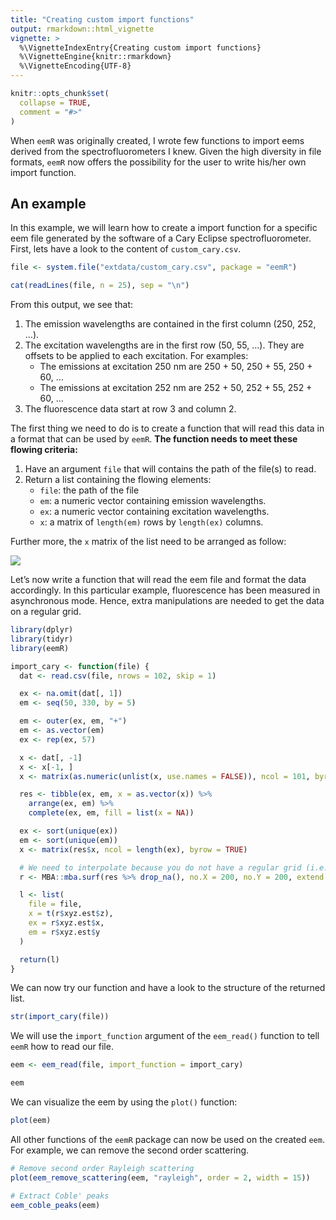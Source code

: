 ---
title: "Creating custom import functions"
output: rmarkdown::html_vignette
vignette: >
  %\VignetteIndexEntry{Creating custom import functions}
  %\VignetteEngine{knitr::rmarkdown}
  %\VignetteEncoding{UTF-8}
---

```{r, include = FALSE}
knitr::opts_chunk$set(
  collapse = TRUE,
  comment = "#>"
)
```

When `eemR` was originally created, I wrote few functions to import eems derived from the spectrofluorometers I knew. Given the high diversity in file formats, `eemR` now offers the possibility for the user to write his/her own import function.

## An example

In this example, we will learn how to create a import function for a specific eem file generated by the software of a Cary Eclipse spectrofluorometer. First, lets have a look to the content of `custom_cary.csv`.

```{r, comment=""}
file <- system.file("extdata/custom_cary.csv", package = "eemR")

cat(readLines(file, n = 25), sep = "\n")
```

From this output, we see that:

1. The emission wavelengths are contained in the first column (250, 252, ...).
2. The excitation wavelengths are in the first row (50, 55, ...). They are offsets to be applied to each excitation. For examples:
    - The emissions at excitation 250 nm are 250 + 50, 250 + 55, 250 + 60, ...
    - The emissions at excitation 252 nm are 252 + 50, 252 + 55, 252 + 60, ...
3. The fluorescence data start at row 3 and column 2.

The first thing we need to do is to create a function that will read this data in a format that can be used by `eemR`. **The function needs to meet these flowing criteria:**

1. Have an argument `file` that will contains the path of the file(s) to read.
2. Return a list containing the flowing elements:
    - `file`: the path of the file
    - `em`: a numeric vector containing emission wavelengths.
    - `ex`: a numeric vector containing excitation wavelengths.
    - `x`: a matrix of `length(em)` rows by `length(ex)` columns.

Further more, the `x` matrix of the list need to be arranged as follow:

![](matrix.png)

Let's now write a function that will read the eem file and format the data accordingly. In this particular example, fluorescence has been measured in asynchronous mode. Hence, extra manipulations are needed to get the data on a regular grid.

```{r, message=FALSE}

library(dplyr)
library(tidyr)
library(eemR)

import_cary <- function(file) {
  dat <- read.csv(file, nrows = 102, skip = 1)

  ex <- na.omit(dat[, 1])
  em <- seq(50, 330, by = 5)

  em <- outer(ex, em, "+")
  em <- as.vector(em)
  ex <- rep(ex, 57)

  x <- dat[, -1]
  x <- x[-1, ]
  x <- matrix(as.numeric(unlist(x, use.names = FALSE)), ncol = 101, byrow = FALSE)

  res <- tibble(ex, em, x = as.vector(x)) %>%
    arrange(ex, em) %>%
    complete(ex, em, fill = list(x = NA))

  ex <- sort(unique(ex))
  em <- sort(unique(em))
  x <- matrix(res$x, ncol = length(ex), byrow = TRUE)

  # We need to interpolate because you do not have a regular grid (i.e. asynchronous)
  r <- MBA::mba.surf(res %>% drop_na(), no.X = 200, no.Y = 200, extend = FALSE)

  l <- list(
    file = file,
    x = t(r$xyz.est$z),
    ex = r$xyz.est$x,
    em = r$xyz.est$y
  )

  return(l)
}
```

We can now try our function and have a look to the structure of the returned list.

```{r}
str(import_cary(file))
```


We will use the `import_function` argument of the `eem_read()` function to tell `eemR` how to read our file.

```{r}
eem <- eem_read(file, import_function = import_cary)

eem
```

We can visualize the eem by using the `plot()` function:

```{r, fig.width=8, fig.height=6}
plot(eem)
```

All other functions of the `eemR` package can now be used on the created `eem`. For example, we can remove the second order scattering.

```{r, fig.width=8, fig.height=6}
# Remove second order Rayleigh scattering
plot(eem_remove_scattering(eem, "rayleigh", order = 2, width = 15))

# Extract Coble' peaks
eem_coble_peaks(eem)
```

